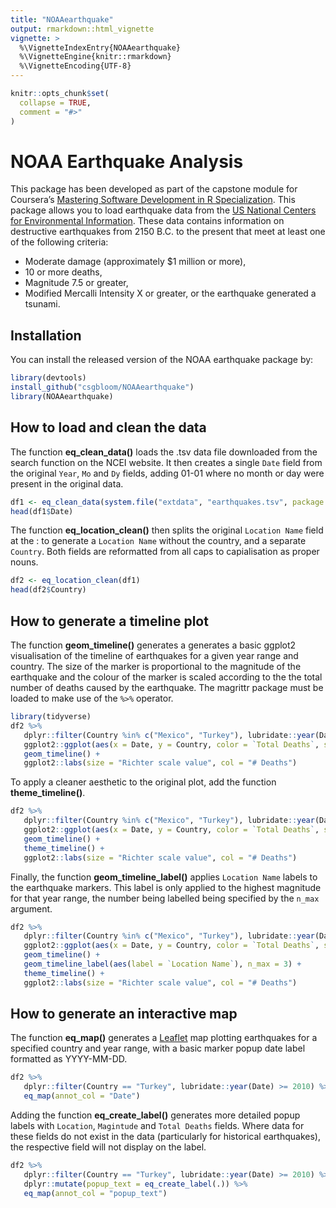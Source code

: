```yaml
---
title: "NOAAearthquake"
output: rmarkdown::html_vignette
vignette: >
  %\VignetteIndexEntry{NOAAearthquake}
  %\VignetteEngine{knitr::rmarkdown}
  %\VignetteEncoding{UTF-8}
---
```


```r
knitr::opts_chunk$set(
  collapse = TRUE,
  comment = "#>"
)
```

# NOAA Earthquake Analysis

This package has been developed as part of the capstone module for Coursera's [Mastering Software Development in R Specialization](https://www.coursera.org/specializations/r).  This package allows you to load earthquake data from the [US National Centers for Environmental Information](https://www.ngdc.noaa.gov/hazel/view/hazards/earthquake/search).  These data contains information on destructive earthquakes from 2150 B.C. to the present that meet at least one of the following criteria:

* Moderate damage (approximately $1 million or more), 
* 10 or more deaths, 
* Magnitude 7.5 or greater, 
* Modified Mercalli Intensity X or greater, or the earthquake generated a tsunami.

## Installation

You can install the released version of the NOAA earthquake package by:

```r
library(devtools)
install_github("csgbloom/NOAAearthquake")
library(NOAAearthquake)
```

## How to load and clean the data

The function **eq_clean_data()** loads the .tsv data file downloaded from the search function on the NCEI website.  It then creates a single `Date` field from the original `Year`, `Mo` and `Dy` fields, adding 01-01 where no month or day were present in the original data.

```r
df1 <- eq_clean_data(system.file("extdata", "earthquakes.tsv", package = "NOAAearthquake"))
head(df1$Date)
```

The function **eq_location_clean()** then splits the original `Location Name` field at the : to generate a `Location Name` without the country, and a separate `Country`.  Both fields are reformatted from all caps to capialisation as proper nouns.

```r
df2 <- eq_location_clean(df1)
head(df2$Country)
```

## How to generate a timeline plot

The function **geom_timeline()** generates a generates a basic ggplot2 visualisation of the timeline of earthquakes for a given year range and country.  The size of the marker is proportional to the magnitude of the earthquake and the colour of the marker is scaled according to the the total number of deaths caused by the earthquake.  The magrittr package must be loaded to make use of the `%>%` operator.

```r
library(tidyverse)
df2 %>% 
   dplyr::filter(Country %in% c("Mexico", "Turkey"), lubridate::year(Date) > 2000) %>% 
   ggplot2::ggplot(aes(x = Date, y = Country, color = `Total Deaths`, size = Mag)) +
   geom_timeline() +
   ggplot2::labs(size = "Richter scale value", col = "# Deaths")
```

To apply a cleaner aesthetic to the original plot, add the function **theme_timeline()**.

```r
df2 %>% 
   dplyr::filter(Country %in% c("Mexico", "Turkey"), lubridate::year(Date) > 2000) %>% 
   ggplot2::ggplot(aes(x = Date, y = Country, color = `Total Deaths`, size = Mag)) +
   geom_timeline() +
   theme_timeline() +
   ggplot2::labs(size = "Richter scale value", col = "# Deaths")
```

Finally, the function **geom_timeline_label()** applies `Location Name` labels to the earthquake markers.  This label is only applied to the highest magnitude for that year range, the number being labelled being specified by the `n_max` argument.

```r
df2 %>% 
   dplyr::filter(Country %in% c("Mexico", "Turkey"), lubridate::year(Date) > 2000) %>% 
   ggplot2::ggplot(aes(x = Date, y = Country, color = `Total Deaths`, size = Mag)) +
   geom_timeline() +
   geom_timeline_label(aes(label = `Location Name`), n_max = 3) +
   theme_timeline() +
   ggplot2::labs(size = "Richter scale value", col = "# Deaths")
```

## How to generate an interactive map

The function **eq_map()** generates a [Leaflet](https://rstudio.github.io/leaflet/) map plotting earthquakes for a specified country and year range, with a basic marker popup date label formatted as YYYY-MM-DD.

```r
df2 %>% 
   dplyr::filter(Country == "Turkey", lubridate::year(Date) >= 2010) %>%  
   eq_map(annot_col = "Date")
```

Adding the function **eq_create_label()** generates more detailed popup labels with `Location`, `Magintude` and `Total Deaths` fields.  Where data for these fields do not exist in the data (particularly for historical earthquakes), the respective field will not display on the label.

```r
df2 %>% 
   dplyr::filter(Country == "Turkey", lubridate::year(Date) >= 2010) %>%  
   dplyr::mutate(popup_text = eq_create_label(.)) %>%
   eq_map(annot_col = "popup_text")
```

